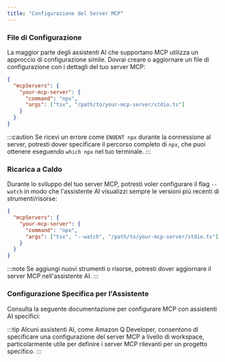 ```yaml
---
title: "Configurazione del Server MCP"
---
```




### File di Configurazione

La maggior parte degli assistenti AI che supportano MCP utilizza un approccio di configurazione simile. Dovrai creare o aggiornare un file di configurazione con i dettagli del tuo server MCP:

```json
{
  "mcpServers": {
    "your-mcp-server": {
      "command": "npx",
      "args": ["tsx", "/path/to/your-mcp-server/stdio.ts"]
    }
  }
}
```

:::caution
Se ricevi un errore come `ENOENT npx` durante la connessione al server, potresti dover specificare il percorso completo di `npx`, che puoi ottenere eseguendo `which npx` nel tuo terminale.
:::

### Ricarica a Caldo

Durante lo sviluppo del tuo server MCP, potresti voler configurare il flag `--watch` in modo che l'assistente AI visualizzi sempre le versioni più recenti di strumenti/risorse:

```json {5}
{
  "mcpServers": {
    "your-mcp-server": {
      "command": "npx",
      "args": ["tsx", "--watch", "/path/to/your-mcp-server/stdio.ts"]
    }
  }
}
```

:::note
Se aggiungi nuovi strumenti o risorse, potresti dover aggiornare il server MCP nell'assistente AI.
:::

### Configurazione Specifica per l'Assistente

Consulta la seguente documentazione per configurare MCP con assistenti AI specifici:


<Snippet name="mcp/assistant-docs" />

:::tip
Alcuni assistenti AI, come Amazon Q Developer, consentono di specificare una configurazione del server MCP a livello di workspace, particolarmente utile per definire i server MCP rilevanti per un progetto specifico.
:::